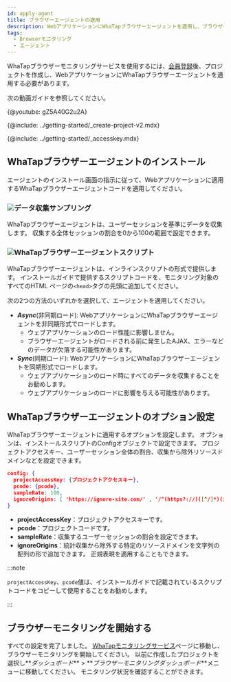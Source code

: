 ```yaml
---
id: apply-agent
title: ブラウザーエージェントの適用
description: WebアプリケーションにWhaTapブラウザーエージェントを適用し、ブラウザーのモニタリングを開始してください。
tags:
  - Browserモニタリング
  - エージェント
---
```



WhaTapブラウザーモニタリングサービスを使用するには、[会員登録](https://www.whatap.io/ja/signup/)後、プロジェクトを作成し、WebアプリケーションにWhaTapブラウザーエージェントを適用する必要があります。

次の動画ガイドを参照してください。

{@youtube: gZ5A40G2u2A}

{@include: ../getting-started/_create-project-v2.mdx} 

{@include: ../getting-started/_accesskey.mdx} 

## WhaTapブラウザーエージェントのインストール

エージェントのインストール画面の指示に従って、Webアプリケーションに適用するWhaTapブラウザーエージェントコードを適用してください。

<ImgLang img='rum-apply-agent.png' desc='WhaTapブラウザーエージェントのインストール' />

### ![](/img/number-01.png)データ収集サンプリング

WhaTapブラウザーエージェントは、ユーザーセッションを基準にデータを収集します。 収集する全体セッションの割合を0から100の範囲で設定できます。

### ![](/img/number-02.png)WhaTapブラウザーエージェントスクリプト

WhaTapブラウザーエージェントは、インラインスクリプトの形式で提供します。 インストールガイドで提供するスクリプトコードを、モニタリング対象のすべてのHTML ページの`<head>`タグの先頭に追加してください。

次の2つの方法のいずれかを選択して、エージェントを適用してください。

-   **_Async_**(非同期ロード): WebアプリケーションにWhaTapブラウザーエージェントを非同期形式でロードします。 
    -   ウェブアプリケーションのロード性能に影響しません。 
    -   ブラウザーエージェントがロードされる前に発生したAJAX、エラーなどのデータが欠落する可能性があります。
-   **_Sync_**(同期ロード): WebアプリケーションにWhaTapブラウザーエージェントを同期形式でロードします。
    -   ウェブアプリケーションのロード時にすべてのデータを収集することをお勧めします。 
    -   ウェブアプリケーションのロードに影響を与える可能性があります。

## WhaTapブラウザーエージェントのオプション設定

WhaTapブラウザーエージェントに適用するオプションを設定します。 オプションは、インストールスクリプトのConfigオブジェクトで設定できます。 プロジェクトアクセスキー、ユーザーセッション全体の割合、収集から除外リソースドメインなどを設定できます。

```json title='config example' showLineNumbers
config: {
  projectAccessKey: {プロジェクトアクセスキー},
  pcode: {pcode},
  sampleRate: 100,
  ignoreOrigins: [ 'https://ignore-site.com/' , '/^(https?://)([^/]*)(ignore-site.io)(/)(.*)/i' ],
}
```

-   **projectAccessKey**：プロジェクトアクセスキーです。
-   **pcode**：プロジェクトコードです。
-   **sampleRate**：収集するユーザーセッションの割合を設定できます。
-   **ignoreOrigins**：統計収集から除外する特定のリソースドメインを文字列の配列の形で追加できます。 正規表現を適用することもできます。

:::note

`projectAccessKey`、`pcode`値は、インストールガイドで記載されているスクリプトコードをコピーして使用することをお勧めします。

:::

## ブラウザーモニタリングを開始する

すべての設定を完了しました。 [WhaTapモニタリングサービス](https://service.whatap.io)ページに移動し、ブラウザーモニタリングを開始してください。 以前に作成したプロジェクトを選択し**_ダッシュボード_** > **_ブラウザーモニタリングダッシュボード_**メニューに移動してください。 モニタリング状況を確認することができます。
